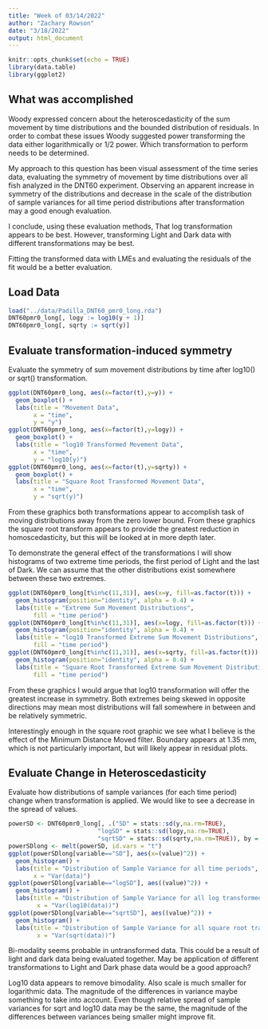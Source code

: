 ```yaml
---
title: "Week of 03/14/2022"
author: "Zachary Rowson"
date: "3/18/2022"
output: html_document
---
```


```r
knitr::opts_chunk$set(echo = TRUE)
library(data.table)
library(ggplot2)
```

## What was accomplished

Woody expressed concern about the heteroscedasticity of the sum movement by time distributions and the bounded distribution of residuals. In order to combat these issues Woody suggested power transforming the data either logarithmically or 1/2 power. Which transformation to perform needs to be determined.

My approach to this question has been visual assessment of the time series data, evaluating the symmetry of movement by time distributions over all fish analyzed in the DNT60 experiment. Observing an apparent increase in symmetry of the distributions and decrease in the scale of the distribution of sample variances for all time period distributions after transformation may a good enough evaluation.

I conclude, using these evaluation methods, That log transformation appears to be best. However, transforming Light and Dark data with different transformations may be best. 

Fitting the transformed data with LMEs and evaluating the residuals of the fit would be a better evaluation.

## Load Data
```r
load("../data/Padilla_DNT60_pmr0_long.rda")
DNT60pmr0_long[, logy := log10(y + 1)]
DNT60pmr0_long[, sqrty := sqrt(y)]
```

## Evaluate transformation-induced symmetry

Evaluate the symmetry of sum movement distributions by time after log10() or sqrt() transformation.

```r
ggplot(DNT60pmr0_long, aes(x=factor(t),y=y)) +
  geom_boxplot() +
  labs(title = "Movement Data",
       x = "time",
       y = "y")
ggplot(DNT60pmr0_long, aes(x=factor(t),y=logy)) +
  geom_boxplot() +
  labs(title = "log10 Transformed Movement Data",
       x = "time",
       y = "log10(y)")
ggplot(DNT60pmr0_long, aes(x=factor(t),y=sqrty)) +
  geom_boxplot() +
  labs(title = "Square Root Transformed Movement Data",
       x = "time",
       y = "sqrt(y)")
```

From these graphics both transformations appear to accomplish task of moving distributions away from the zero lower bound. From these graphics the square root transform appears to provide the greatest reduction in homoscedasticity, but this will be looked at in more depth later.

To demonstrate the general effect of the transformations I will show histograms of two extreme time periods, the first period of Light and the last of Dark. We can assume that the other distributions exist somewhere between these two extremes.


```r
ggplot(DNT60pmr0_long[t%in%c(11,31)], aes(x=y, fill=as.factor(t))) +
  geom_histogram(position="identity", alpha = 0.4) + 
  labs(title = "Extreme Sum Movement Distributions",
       fill = "time period")
ggplot(DNT60pmr0_long[t%in%c(11,31)], aes(x=logy, fill=as.factor(t))) +
  geom_histogram(position="identity", alpha = 0.4) + 
  labs(title = "log10 Transformed Extreme Sum Movement Distributions",
       fill = "time period")
ggplot(DNT60pmr0_long[t%in%c(11,31)], aes(x=sqrty, fill=as.factor(t))) +
  geom_histogram(position="identity", alpha = 0.4) + 
  labs(title = "Square Root Transformed Extreme Sum Movement Distributions",
       fill = "time period")
```

From these graphics I would argue that log10 transformation will offer the greatest increase in symmetry. Both extremes being skewed in opposite directions may mean most distributions will fall somewhere in between and be relatively symmetric.

Interestingly enough in the square root graphic we see what I believe is the effect of the Minimum Distance Moved filter. Boundary appears at 1.35 mm, which is not particularly important, but will likely appear in residual plots.

## Evaluate Change in Heteroscedasticity

Evaluate how distributions of sample variances (for each time period) change when transformation is applied. We would like to see a decrease in the spread of values.

```r
powerSD <- DNT60pmr0_long[, .("SD" = stats::sd(y,na.rm=TRUE),
                         "logSD" = stats::sd(logy,na.rm=TRUE),
                         "sqrtSD" = stats::sd(sqrty,na.rm=TRUE)), by = t]
powerSDlong <- melt(powerSD, id.vars = "t")
ggplot(powerSDlong[variable=="SD"], aes(x=(value)^2)) +
  geom_histogram() +
  labs(title = "Distribution of Sample Variance for all time periods",
       x = "Var(data)")
ggplot(powerSDlong[variable=="logSD"], aes((value)^2)) +
  geom_histogram() +
  labs(title = "Distribution of Sample Variance for all log transformed time periods",
        x = "Var(log10(data))")
ggplot(powerSDlong[variable=="sqrtSD"], aes((value)^2)) +
  geom_histogram() +
  labs(title = "Distribution of Sample Variance for all square root transformed time periods",
        x = "Var(sqrt(data))")
```

Bi-modality seems probable in untransformed data. This could be a result of light and dark data being evaluated together. May be application of different transformations to Light and Dark phase data would be a good approach?

Log10 data appears to remove bimodality. Also scale is much smaller for logarithmic data. The magnitude of the differences in variance maybe something to take into account. Even though relative spread of sample variances for sqrt and log10 data may be the same, the magnitude of the differences between variances being smaller might improve fit.
